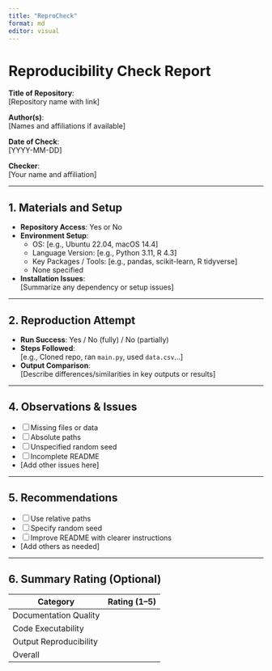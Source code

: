 ```yaml
---
title: "ReproCheck"
format: md
editor: visual
---
```


# Reproducibility Check Report

**Title of Repository**:  
[Repository name with link]

**Author(s)**:  
[Names and affiliations if available]

**Date of Check**:  
[YYYY-MM-DD]  

**Checker**:  
[Your name and affiliation]

---

## 1. Materials and Setup

- **Repository Access**: Yes or No
- **Environment Setup**:  
  - OS: [e.g., Ubuntu 22.04, macOS 14.4]
  - Language Version: [e.g., Python 3.11, R 4.3]
  - Key Packages / Tools: [e.g., pandas, scikit-learn, R tidyverse]
  - None specified
- **Installation Issues**:  
  [Summarize any dependency or setup issues]

---

## 2. Reproduction Attempt

- **Run Success**: Yes / No (fully) / No (partially)
- **Steps Followed**:  
  [e.g., Cloned repo, ran `main.py`, used `data.csv`...]
- **Output Comparison**:  
  [Describe differences/similarities in key outputs or results]

---

## 4. Observations & Issues

- [ ] Missing files or data
- [ ] Absolute paths
- [ ] Unspecified random seed
- [ ] Incomplete README
- [Add other issues here]

---

## 5. Recommendations

- [ ] Use relative paths
- [ ] Specify random seed
- [ ] Improve README with clearer instructions
- [Add others as needed]

---

## 6. Summary Rating (Optional)

| Category                | Rating (1–5) |
|-------------------------|--------------|
| Documentation Quality   |              |
| Code Executability      |              |
| Output Reproducibility  |              |
| Overall                 |              |
